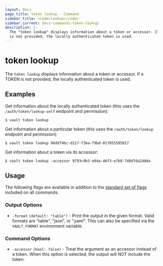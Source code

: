 ```yaml
---
layout: docs
page_title: token lookup - Command
sidebar_title: <code>lookup</code>
sidebar_current: docs-commands-token-lookup
description: |-
  The "token lookup" displays information about a token or accessor. If a TOKEN
  is not provided, the locally authenticated token is used.
---
```


# token lookup

The `token lookup` displays information about a token or accessor. If a TOKEN is
not provided, the locally authenticated token is used.

## Examples

Get information about the locally authenticated token (this uses the
`/auth/token/lookup-self` endpoint and permission):

```text
$ vault token lookup
```

Get information about a particular token (this uses the `/auth/token/lookup`
endpoint and permission):

```text
$ vault token lookup 96ddf4bc-d217-f3ba-f9bd-017055595017
```

Get information about a token via its accessor:

```text
$ vault token lookup -accessor 9793c9b3-e04a-46f3-e7b8-748d7da248da
```

## Usage

The following flags are available in addition to the [standard set of
flags](/docs/commands/index.html) included on all commands.

### Output Options

- `-format` `(default: "table")` - Print the output in the given format. Valid
  formats are "table", "json", or "yaml". This can also be specified via the
  `VAULT_FORMAT` environment variable.

### Command Options

- `-accessor` `(bool: false)` - Treat the argument as an accessor instead of a
  token. When this option is selected, the output will NOT include the token.
